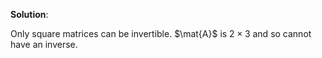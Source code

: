 **Solution**:

Only square matrices can be invertible. $\mat{A}$ is $2\times 3$ and so cannot have an inverse.








